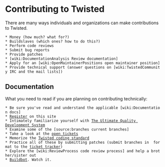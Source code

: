 = Contributing to Twisted =

There are many ways individuals and organizations can make contributions to Twisted.
 * Money (how much? what for?)
 * Buildslaves (which ones? how to do this?)
 * Perform code reviews
 * Submit bug reports
 * Provide patches
 * [wiki:DocumentationAnalysis Review documentation]
 * Apply for an [wiki:OpenMaintainerPositions open maintainer position]
 * Provide technical support (answer questions on [wiki:TwistedCommunity IRC and the mail lists])

== Documentation ==

What you need to read if you are planning on contributing technically:
 * Be sure you've read and understand the applicable [wiki:Documentation docs] 
 * [http://twistedmatrix.com/trac/register Register] on this site
 * Intimately familiarize yourself with [http://divmod.org/trac/wiki/UltimateQualityDevelopmentSystem The Ultimate Quality Development System]
 * Examine some of the [source:branches current branches]
 * Take a look at the [http://twistedmatrix.com/trac/report open tickets]
 * Memorize the [http://twistedmatrix.com/projects/core/documentation/howto/policy/coding-standard.html Twisted coding standard]
 * Practice all of these by submitting patches (submit branches in {{{diff -u}}} format to the [http://twistedmatrix.com/trac/newticket ticket tracker])
 * Explore the [wiki:ReviewProcess code review process] and help a brother/sister out
 * [http://twistedmatrix.com/buildbot/ Buildbot]. Watch it.